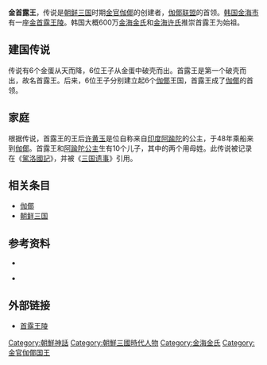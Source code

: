 {{Infobox Korean name
|img=Suro_Tomb.JPG
|caption=金首露王陵（金海市）
|hangul=김수로왕
|hanja=金首露王
|rr=Kim-Suro-wang
|mr=Kim-Suro-wang
|}}

'''金首露王'''，传说是[[朝鲜三国|朝鲜三国]]时期[[金官伽倻|金官伽倻]]的创建者，[[伽倻联盟|伽倻联盟]]的首领。[[韩国|韩国]][[金海市|金海市]]有一座[[金首露王陵|金首露王陵]]。韩国大概600万[[金海金氏|金海金氏]]和[[金海许氏|金海许氏]]推崇首露王为始祖。

==建国传说==
传说有6个金蛋从天而降，6位王子从金蛋中破壳而出。首露王是第一个破壳而出，故名首露王。后来，6位王子分别建立起6个[[伽倻|伽倻]]王国，首露王成了[[伽倻|伽倻]]的首领。

== 家庭 ==
根据传说，首露王的王后[[许黄玉|许黄玉]]是位自称来自[[印度|印度]][[阿踰陀|阿踰陀]]的公主，于48年乘船来到[[伽倻|伽倻]]。首露王和[[许黄玉|阿踰陀公主]]生有10个儿子，其中的两个用母姓。此传说被记录在《[[駕洛國記|駕洛國記]]》，并被《[[三国遗事|三国遗事]]》引用。

== 相关条目 ==
* [[伽倻|伽倻]]
* [[朝鲜三国|朝鲜三国]]

==参考资料==
{{reflist|2}}
* {{cite book
  | last =Kwon
  | first =J.-h.
  | authorlink =
  | coauthors =
  | title = 가야인의 삶과문화  (Gayain-ui salm-gwa munhwa''/''Life and culture of the Gaya people'')
  | publisher =Hyean
  | date =2003
  | location =[[首尔|首尔]]
  | pages =
  | url =
  | doi =
  | id = 
  | isbn= 89-8494-221-9 }}

* {{cite book
  | last =Lee
  | first =K.-b.
  | authorlink =
  | coauthors = E.W. Wagner & E.J. Schulz
  | title = A new history of Korea
  | publisher =Ilchogak
  | date =1984
  | location =[[首尔|首尔]]
  | pages =
  | url =https://archive.org/details/newhistoryofkore0000leek
  | doi =
  | id = 
  | isbn= 89-337-0204-0 }}
</div>

==外部链接==
* [http://www.lifeinkorea.com/Travel2/skyongsang/337 首露王陵] {{Wayback|url=http://www.lifeinkorea.com/Travel2/skyongsang/337 |date=20071231200656 }}

{{金官伽倻国王}}

[[Category:朝鮮神話|Category:朝鮮神話]]
[[Category:朝鮮三國時代人物|Category:朝鮮三國時代人物]]
[[Category:金海金氏|Category:金海金氏]]
[[Category:金官伽倻国王|Category:金官伽倻国王]]